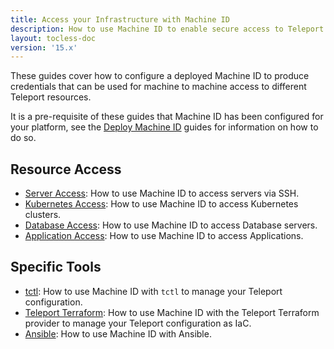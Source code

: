 ```yaml
---
title: Access your Infrastructure with Machine ID
description: How to use Machine ID to enable secure access to Teleport resources.
layout: tocless-doc
version: '15.x'
---
```


These guides cover how to configure a deployed Machine ID to produce credentials
that can be used for machine to machine access to different Teleport resources.

It is a pre-requisite of these guides that Machine ID has been configured for
your platform, see the [Deploy Machine ID](/docs/machine-id/deployment) guides for information
on how to do so.

## Resource Access

- [Server Access](/docs/machine-id/access-guides/ssh): How to use Machine ID to access servers via SSH.
- [Kubernetes Access](/docs/machine-id/access-guides/kubernetes): How to use Machine ID to access Kubernetes clusters.
- [Database Access](/docs/machine-id/access-guides/databases): How to use Machine ID to access Database servers.
- [Application Access](/docs/machine-id/access-guides/applications): How to use Machine ID to access Applications.

## Specific Tools

- [tctl](/docs/machine-id/access-guides/tctl): How to use Machine ID with `tctl` to manage your Teleport configuration.
- [Teleport Terraform](/docs/machine-id/access-guides/terraform): How to use Machine ID with the Teleport Terraform provider to manage your Teleport configuration as IaC.
- [Ansible](/docs/machine-id/access-guides/ansible): How to use Machine ID with Ansible.
